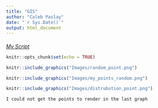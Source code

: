 ```yaml
---
title: "GIS"
author: "Caleb Paslay"
date: "`r Sys.Date()`"
output: html_document
---
```

####
*[My Script](lecture_notes/lecture8notes.R)*

```r
knitr::opts_chunk$set(echo = TRUE)
```

```r
knitr::include_graphics("Images/random_point.png")
```

```r
knitr::include_graphics("Images/my_points_random.png")
```


```r
knitr::include_graphics("Images/distrubution_point.png")
```





```I could not get the points to render in the last graph```







